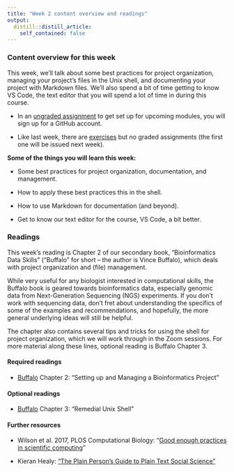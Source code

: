 ```yaml
---
title: "Week 2 content overview and readings"
output:
  distill::distill_article:
    self_contained: false
---
```


### Content overview for this week

This week, we'll talk about some best practices for project organization,
managing your project's files in the Unix shell,
and documenting your project with Markdown files.
We'll also spend a bit of time getting to know VS Code,
the text editor that you will spend a lot of time in during this course.

- In an [ungraded assignment](../../w02_UA_github-signup.html)
  to get set up for upcoming modules,
  you will sign up for a GitHub account.

- Like last week, there are [exercises](../../w02_exercises.html)
  but no graded assignments (the first one will be issued next week).

**Some of the things you will learn this week:**

- Some best practices for project organization, documentation, and management.

- How to apply these best practices this in the shell.

- How to use Markdown for documentation (and beyond).

- Get to know our text editor for the course, VS Code, a bit better.

### Readings

This week's reading is Chapter 2 of our secondary book,
"Bioinformatics Data Skills" ("Buffalo" for short -- the author is Vince Buffalo),
which deals with project organization and (file) management.

While very useful for any biologist interested in computational skills,
the Buffalo book is geared towards bioinformatics data,
especially genomic data from Next-Generation Sequencing (NGS) experiments.
If you don't work with sequencing data,
don't fret about understanding the specifics of some of the examples and
recommendations, and hopefully, the more general underlying ideas will still be helpful.

The chapter also contains several tips and tricks for using the shell for
project organization,
which we will work through in the Zoom sessions.
For more material along these lines, optional reading is Buffalo Chapter 3. 

#### Required readings

- [Buffalo](https://library.ohio-state.edu/record=b9145445~S7)
  Chapter 2: "Setting up and Managing a Bioinformatics Project"
  
#### Optional readings

- [Buffalo](https://library.ohio-state.edu/record=b9145445~S7)
  Chapter 3: "Remedial Unix Shell"
  
#### Further resources

- Wilson et al. 2017, PLOS Computational Biology:
  "[Good enough practices in scientific computing](https://journals.plos.org/ploscompbiol/article?id=10.1371/journal.pcbi.1005510)"

- Kieran Healy:
  ["The Plain Person’s Guide to Plain Text Social Science"](https://plain-text.co/)

